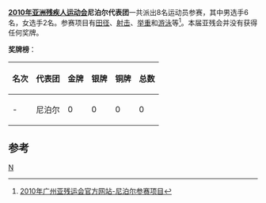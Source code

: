 '''[[2010年亚洲残疾人运动会|2010年亚洲残疾人运动会]]尼泊尔代表团'''一共派出8名运动员参赛，其中男选手6名，女选手2名。参赛项目有[[田径|田径]]、[[射击|射击]]、[[举重|举重]]和[[游泳|游泳]]等<ref>[http://www.gzapg2010.cn/info/CHN_CHN/ZZ/ZZE130B_@@@@@@@@@@@@@@@@@CHN_NPC=NEP.html 2010年广州亚残运会官方网站-尼泊尔参赛项目]{{dead link|date=2018年5月 |bot=InternetArchiveBot |fix-attempted=yes }}</ref>。本届亚残会并没有获得任何奖牌。

'''奖牌榜'''：
{| class="wikitable"
|-
! 名次 !! 代表团 !! 金牌 !! 银牌 !! 铜牌 !! 总数
|-
| - || 尼泊尔 || 0 || 0 || 0 || 0
|}

==参考==
<references />

{{2010年亚洲残疾人运动会代表团}}
[[分类:2010年亚洲残疾人运动会代表团|N]]